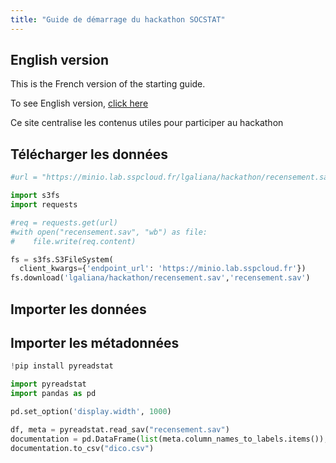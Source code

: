 ```yaml
---
title: "Guide de démarrage du hackathon SOCSTAT"
---
```


::: {.callout-note}
## English version

This is the French version of the starting guide.

To see English version, [click here](/en/index.qmd)
:::

Ce site centralise les contenus utiles pour
participer au hackathon

## Télécharger les données

```python
#url = "https://minio.lab.sspcloud.fr/lgaliana/hackathon/recensement.sav"

import s3fs
import requests

#req = requests.get(url)
#with open("recensement.sav", "wb") as file:
#    file.write(req.content)

fs = s3fs.S3FileSystem(
  client_kwargs={'endpoint_url': 'https://minio.lab.sspcloud.fr'})
fs.download('lgaliana/hackathon/recensement.sav','recensement.sav')

```



## Importer les données

## Importer les métadonnées

```python
!pip install pyreadstat
```

```python
import pyreadstat
import pandas as pd

pd.set_option('display.width', 1000)

df, meta = pyreadstat.read_sav("recensement.sav")
documentation = pd.DataFrame(list(meta.column_names_to_labels.items()), columns=['variable', 'description'])
documentation.to_csv("dico.csv")
```


## 

